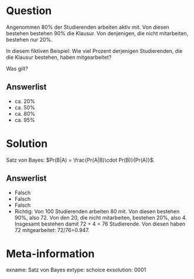 Question
========

Angenommen 80% der Studierenden arbeiten aktiv mit. Von diesen bestehen bestehen 90% die Klausur. 
Von denjenigen, die nicht mitarbeiten, bestehen nur 20%. 

In diesem fiktiven Beispiel: Wie viel Prozent derjenigen Studierenden, die die Klausur bestehen, haben mitgearbeitet?

Was gilt?

Answerlist
----------
* ca. 20%
* ca. 50%
* ca. 80%
* ca. 95%


Solution
========

Satz von Bayes: $Pr(B|A) = \frac{Pr(A|B)\cdot Pr(B)}{Pr(A)}$.

Answerlist
----------
* Falsch
* Falsch
* Falsch
* Richtig: Von 100 Studierenden arbeiten 80 mit. Von diesen bestehen 90%, also 72. Von den 20, die nicht mitarbeiten, bestehen 20%, also 4. Insgesamt bestehen damit 72 + 4 = 76 Studierende. Von diesen haben 72 mitgearbeitet: 72/76=0.947.


Meta-information
================
exname: Satz von Bayes
extype: schoice
exsolution: 0001